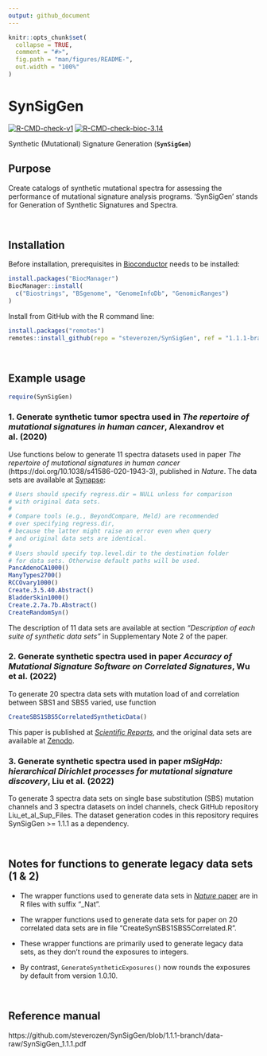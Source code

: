```yaml
---
output: github_document
---
```


<!-- README.md is generated from README.Rmd. Please edit that file -->

```r
knitr::opts_chunk$set(
  collapse = TRUE,
  comment = "#>",
  fig.path = "man/figures/README-",
  out.width = "100%"
)
```
# SynSigGen

<!-- badges: start -->

[![R-CMD-check-v1](https://github.com/steverozen/SynSigGen/workflows/R-CMD-check-v1/badge.svg?branch=1.1.1-branch)](https://github.com/steverozen/SynSigGen/actions?query=workflow%3AR-CMD-check-v1+branch%3A1.1.1-branch)
[![R-CMD-check-bioc-3.14](https://github.com/steverozen/SynSigGen/workflows/R-CMD-check-bioc-3.14/badge.svg?branch=1.1.1-branch)](https://github.com/steverozen/SynSigGen/actions?query=workflow%3AR-CMD-check-bioc-3.14+branch%3A1.1.1-branch)
<!-- badges: end -->

Synthetic (Mutational) Signature Generation (**`SynSigGen`**)

## Purpose

Create catalogs of synthetic mutational spectra for assessing the
performance of mutational signature analysis programs. 'SynSigGen' stands
for Generation of Synthetic Signatures and Spectra.

<br>

## Installation

Before installation, prerequisites in 
[Bioconductor](https://www.bioconductor.org/)
needs to be installed:

```r
install.packages("BiocManager")
BiocManager::install(
  c("Biostrings", "BSgenome", "GenomeInfoDb", "GenomicRanges")
)
```

Install from GitHub with the R command line:

``` r
install.packages("remotes")
remotes::install_github(repo = "steverozen/SynSigGen", ref = "1.1.1-branch")
```

<br>

## Example usage

``` r
require(SynSigGen)
```

### 1. Generate synthetic tumor spectra used in *The repertoire of mutational signatures in human cancer*, Alexandrov et al. (2020)

Use functions below to generate 11 spectra datasets used in paper
*The repertoire of mutational signatures in human cancer* 
(https://doi.org/10.1038/s41586-020-1943-3), published in _Nature_.
The data sets are available at 
[Synapse](https://www.synapse.org/#!Synapse:syn18497223):

``` r
# Users should specify regress.dir = NULL unless for comparison
# with original data sets.
# 
# Compare tools (e.g., BeyondCompare, Meld) are recommended 
# over specifying regress.dir,
# because the latter might raise an error even when query 
# and original data sets are identical.
#
# Users should specify top.level.dir to the destination folder
# for data sets. Otherwise default paths will be used.
PancAdenoCA1000()
ManyTypes2700()
RCCOvary1000()
Create.3.5.40.Abstract()
BladderSkin1000()
Create.2.7a.7b.Abstract()
CreateRandomSyn()
```

The description of 11 data sets are available at section
*"Description of each suite of synthetic data sets"*
in Supplementary Note 2 of the paper.

### 2. Generate synthetic spectra used in paper *Accuracy of Mutational Signature Software on Correlated Signatures*, Wu et al. (2022)

To generate 20 spectra data sets with mutation load of 
and correlation between SBS1 and SBS5 varied, use function 

``` r
CreateSBS1SBS5CorrelatedSyntheticData()
```

This paper is published at [_Scientific Reports_](https://doi.org/10.1038/s41598-021-04207-6),
and the original data sets are available at 
[Zenodo](https://doi.org/10.5281/zenodo.2636980).

### 3. Generate synthetic spectra used in paper *mSigHdp: hierarchical Dirichlet processes for mutational signature discovery*, Liu et al. (2022)

To generate 3 spectra data sets on single base substitution (SBS)
mutation channels and 3 spectra datasets on indel channels,
check GitHub repository Liu_et_al_Sup_Files. The dataset generation codes
in this repository requires SynSigGen >= 1.1.1 as a dependency.

<br>

## Notes for functions to generate legacy data sets (1 & 2)

* The wrapper functions used to generate data sets in [_Nature_ paper](https://doi.org/10.1038/s41586-020-1943-3)
  are in R files with suffix "_Nat".

* The wrapper functions used to generate data sets for paper on 20 
  correlated data sets are in file “CreateSynSBS1SBS5Correlated.R”.

* These wrapper functions are primarily used to generate legacy data sets,
  as they don't round the exposures to integers. 

* By contrast, `GenerateSyntheticExposures()`
  now rounds the exposures by default from version 1.0.10.

<br>

## Reference manual
https://github.com/steverozen/SynSigGen/blob/1.1.1-branch/data-raw/SynSigGen_1.1.1.pdf
